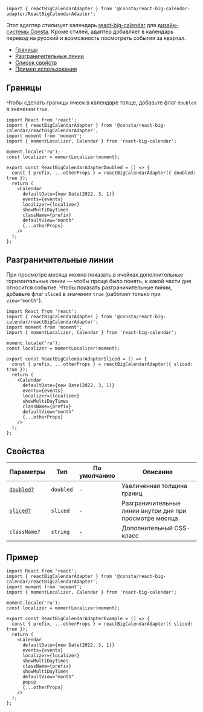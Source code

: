 
```tsx
import { reactBigCalendarAdapter } from '@consta/react-big-calendar-adapter/ReactBigCalendarAdapter';
```

Этот адаптер стилизует календарь [react-big-calendar](https://jquense.github.io/react-big-calendar/examples/?path=/docs/about-big-calendar--page) для [дизайн-системы Consta](https://consta.gazprom-neft.ru/).
Кроме стилей, адаптер добавляет в календарь перевод на русский и возможность посмотреть события за квартал.

- [Границы](#границы)
- [Разграничительные линии](#разграничительные-линии)
- [Список свойств](#свойства)
- [Пример использования](#пример)

## Границы

Чтобы сделать границы ячеек в календаре толще, добавьте флаг `doubled` в значении `true`.

```tsx
import React from 'react';
import { reactBigCalendarAdapter } from '@consta/react-big-calendar/reactBigCalendarAdapter';
import moment from 'moment';
import { momentLocalizer, Calendar } from 'react-big-calendar';

moment.locale('ru');
const localizer = momentLocalizer(moment);

export const ReactBigCalendarAdapterDoubled = () => {
  const { prefix, ...otherProps } = reactBigCalendarAdapter({ doubled: true });
  return (
    <Calendar
      defaultDate={new Date(2022, 3, 1)}
      events={events}
      localizer={localizer}
      showMultiDayTimes
      className={prefix}
      defaultView="month"
      {...otherProps}
    />
  );
};
```

<ReactBigCalendarAdapterDoubled />

## Разграничительные линии

При просмотре месяца можно показать в ячейках дополнительные
горизонтальные линии — чтобы проще было понять, к какой части дня
относится событие. Чтобы показать разграничительные линии,
добавьте флаг `sliced` в значении `true` (работает только при `view="month"`).

```tsx
import React from 'react';
import { reactBigCalendarAdapter } from '@consta/react-big-calendar/reactBigCalendarAdapter';
import moment from 'moment';
import { momentLocalizer, Calendar } from 'react-big-calendar';

moment.locale('ru');
const localizer = momentLocalizer(moment);

export const ReactBigCalendarAdapterSliced = () => {
  const { prefix, ...otherProps } = reactBigCalendarAdapter({ sliced: true });
  return (
    <Calendar
      defaultDate={new Date(2022, 3, 1)}
      events={events}
      localizer={localizer}
      showMultiDayTimes
      className={prefix}
      defaultView="month"
      {...otherProps}
    />
  );
};
```

<ReactBigCalendarAdapterSliced />

## Свойства

| Параметры                             | Тип       | По умолчанию | Описание                                                |
| ------------------------------------- | --------- | ------------ | ------------------------------------------------------- |
| [`doubled?`](#границы)                | `doubled` | -            | Увеличенная толщина границ                              |
| [`sliced?`](#разграничительные-линии) | `sliced`  | -            | Разграничительные линии внутри дня при просмотре месяца |
| `className?`                          | `string`  | -            | Дополнительный CSS-класс                                |

## Пример

```tsx
import React from 'react';
import { reactBigCalendarAdapter } from '@consta/react-big-calendar/reactBigCalendarAdapter';
import moment from 'moment';
import { momentLocalizer, Calendar } from 'react-big-calendar';

moment.locale('ru');
const localizer = momentLocalizer(moment);

export const ReactBigCalendarAdapterExample = () => {
  const { prefix, ...otherProps } = reactBigCalendarAdapter({ sliced: true });
  return (
    <Calendar
      defaultDate={new Date(2022, 3, 1)}
      events={events}
      localizer={localizer}
      showMultiDayTimes
      className={prefix}
      showMultiDayTimes
      defaultView="month"
      popup
      {...otherProps}
    />
  );
};
```
